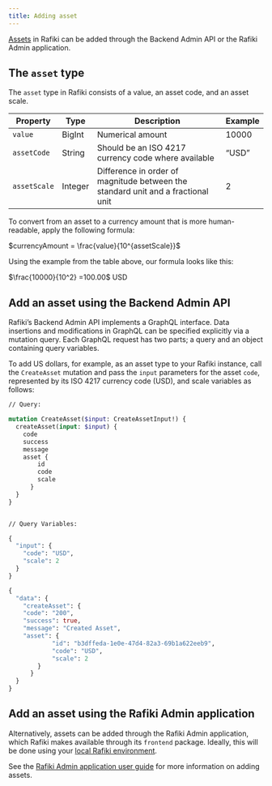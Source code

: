```yaml
---
title: Adding asset
---
```




[Assets](/concepts/accounts-transfers-liquidity#assets) in Rafiki can be added through the Backend Admin API or the Rafiki Admin application.

## The `asset` type

The `asset` type in Rafiki consists of a value, an asset code, and an asset scale.

| **Property** | **Type** | **Description**                                                                                                      | **Example** |
| ------------ | -------- | -------------------------------------------------------------------------------------------------------------------- | ----------- |
| `value`      | BigInt   | Numerical amount                                                                                                     | 10000       |
| `assetCode`  | String   | Should be an <LinkOut href="https://en.wikipedia.org/wiki/ISO_4217">ISO 4217 currency code</LinkOut> where available | “USD”       |
| `assetScale` | Integer  | Difference in order of magnitude between the standard unit and a fractional unit                                     | 2           |

To convert from an asset to a currency amount that is more human-readable, apply the following formula:

$currencyAmount = \frac{value}{10^{assetScale}}$

Using the example from the table above, our formula looks like this:

$\frac{10000}{10^2} =100.00$ USD

## Add an asset using the Backend Admin API

Rafiki’s Backend Admin API implements a GraphQL interface. Data insertions and modifications in GraphQL can be specified explicitly via a mutation query. Each GraphQL request has two parts; a query and an object containing query variables.

To add US dollars, for example, as an asset type to your Rafiki instance, call the `CreateAsset` mutation and pass the `input` parameters for the asset `code`, represented by its <LinkOut href="https://en.wikipedia.org/wiki/ISO_4217">ISO 4217 currency code</LinkOut> (USD), and scale variables as follows:

<CodeBlock title="Example CreateAsset Mutation">

```graphql
// Query:

mutation CreateAsset($input: CreateAssetInput!) {
  createAsset(input: $input) {
	code
	success
	message
	asset {
  		id
  		code
  		scale
	  }
  }
}


// Query Variables:

{
  "input": {
	"code": "USD",
	"scale": 2
  }
}

```

</CodeBlock>

<CodeBlock title="Example Successful Response">

```graphql
{
  "data": {
	"createAsset": {
  	"code": "200",
  	"success": true,
  	"message": "Created Asset",
  	"asset": {
    		"id": "b3dffeda-1e0e-47d4-82a3-69b1a622eeb9",
    		"code": "USD",
    		"scale": 2
  	    }
	  }
  }
}


```

</CodeBlock>

## Add an asset using the Rafiki Admin application

Alternatively, assets can be added through the Rafiki Admin application, which Rafiki makes available through its `frontend` package. Ideally, this will be done using your [local Rafiki environment](/integration/deployment/playground/overview/#running-the-local-environment).

See the [Rafiki Admin application user guide](/admin/admin-user-guide/#assets) for more information on adding assets.
